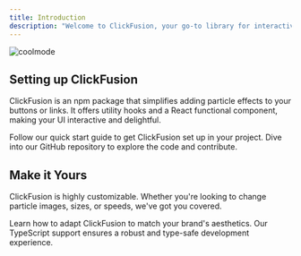 ```yaml
---
title: Introduction
description: "Welcome to ClickFusion, your go-to library for interactive button effects."
---
```


<img
  className="block"
  src="/images/coolmode.gif"
  alt="coolmode"
/>

## Setting up ClickFusion

ClickFusion is an npm package that simplifies adding particle effects to your buttons or links. It offers utility hooks and a React functional component, making your UI interactive and delightful.

<CardGroup cols={2}>
  <Card
    title="Install via npm"
    icon="npm"
    href="/quickstart"
  >
    Follow our quick start guide to get ClickFusion set up in your project.
  </Card>
  <Card
    title="GitHub Repository"
    icon="github"
    href="https://github.com/BankkRoll/ClickFusion"
  >
    Dive into our GitHub repository to explore the code and contribute.
  </Card>
</CardGroup>

## Make it Yours

ClickFusion is highly customizable. Whether you're looking to change particle images, sizes, or speeds, we've got you covered. 

<CardGroup cols={2}>
  <Card
    title="Customize Effects"
    icon="palette"
    href="/essentials/customEffects"
  >
    Learn how to adapt ClickFusion to match your brand's aesthetics.
  </Card>
  <Card
    title="Type Safety"
    icon="shield-check"
    href="https://github.com/BankkRoll/ClickFusion/blob/main/src/types.d.ts"
  >
    Our TypeScript support ensures a robust and type-safe development experience.
  </Card>
</CardGroup>
